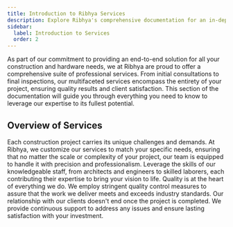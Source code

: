 ```yaml
---
title: Introduction to Ribhya Services
description: Explore Ribhya's comprehensive documentation for an in-depth look at our premium tools and construction services.
sidebar:
  label: Introduction to Services
  order: 2
---
```



As part of our commitment to providing an end-to-end solution for all your construction and hardware needs, we at Ribhya are proud to offer a comprehensive suite of professional services. From initial consultations to final inspections, our multifaceted services encompass the entirety of your project, ensuring quality results and client satisfaction. This section of the documentation will guide you through everything you need to know to leverage our expertise to its fullest potential.

## Overview of Services

<Tabs>
  <TabItem label="Tailored Solutions">
    Each construction project carries its unique challenges and demands. At Ribhya, we customize our
    services to match your specific needs, ensuring that no matter the scale or complexity of your
    project, our team is equipped to handle it with precision and professionalism.
  </TabItem>
  <TabItem label="Expert Team">
    Leverage the skills of our knowledgeable staff, from architects and engineers to skilled
    laborers, each contributing their expertise to bring your vision to life.
  </TabItem>
  <TabItem label="Commitment to Quality">
    Quality is at the heart of everything we do. We employ stringent quality control measures to
    assure that the work we deliver meets and exceeds industry standards.
  </TabItem>
  <TabItem label="Ongoing Support">
    Our relationship with our clients doesn't end once the project is completed. We provide
    continuous support to address any issues and ensure lasting satisfaction with your investment.
  </TabItem>
</Tabs>
